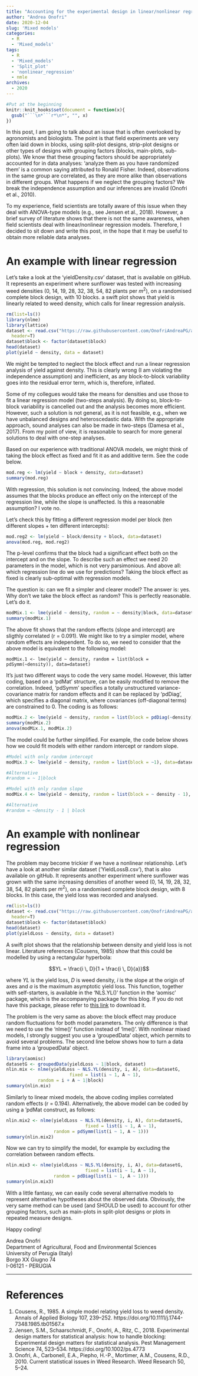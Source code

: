 ```yaml
---
title: "Accounting for the experimental design in linear/nonlinear regression analyses"
author: "Andrea Onofri"
date: 2020-12-04
slug: 'Mixed models'
categories:
  - R
  - 'Mixed_models'
tags:
  - R
  - 'Mixed_models'
  - 'Split_plot'
  - 'nonlinear_regression'
  - nmle
archives:
  - 2020
---
```


```r
#Put at the beginning
knitr::knit_hooks$set(document = function(x){ 
  gsub("```\n*```r*\n*", "", x) 
})
```


In this post, I am going to talk about an issue that is often overlooked by agronomists and biologists. The point is that field experiments are very often laid down in blocks, using split-plot designs, strip-plot designs or other types of designs with grouping factors (blocks, main-plots, sub-plots). We know that these grouping factors should be appropriately accounted for in data analyses: 'analyze them as you have randomized them' is a common saying attributed to Ronald Fisher. Indeed, observations in the same group are correlated, as they are more alike than observations in different groups. What happens if we neglect the grouping factors? We break the independence assumption and our inferences are invalid (Onofri et al., 2010).

To my experience, field scientists are totally aware of this issue when they deal with ANOVA-type models (e.g., see Jensen et al., 2018). However, a brief survey of literature shows that there is not the same awareness, when field scientists deal with linear/nonlinear regression models. Therefore, I decided to sit down and write this post, in the hope that it may be useful to obtain more reliable data analyses.

# An example with linear regression

Let's take a look at the 'yieldDensity.csv' dataset, that is available on gitHub. It represents an experiment where sunflower was tested with increasing weed densities (0, 14, 19, 28, 32, 38, 54, 82 plants per $m^2$), on a randomised complete block design, with 10 blocks. a swift plot shows that yield is linearly related to weed density, which calls for linear regression analysis.


```r
rm(list=ls())
library(nlme)
library(lattice)
dataset <- read.csv("https://raw.githubusercontent.com/OnofriAndreaPG/agroBioData/master/yieldDensityB.csv",
  header=T)
dataset$block <- factor(dataset$block)
head(dataset)
plot(yield ~ density, data = dataset)
```


We might be tempted to neglect the block effect and run a linear regression analysis of yield against density. This is clearly wrong (I am violating the independence assumption) and inefficient, as any block-to-block variability goes into the residual error term, which is, therefore, inflated.

Some of my collegues would take the means for densities and use those to fit a linear regression model (two-steps analysis). By doing so, block-to-block variability is cancelled out and the analysis becomes more efficient. However, such a solution is not general, as it is not feasible, e.g., when we have unbalanced designs and heteroscedastic data. With the appropriate approach, sound analyses can also be made in two-steps (Damesa et al., 2017). From my point of view, it is reasonable to search for more general solutions to deal with one-step analyses.

Based on our experience with traditional ANOVA models, we might think of taking the block effect as fixed and fit it as and additive term. See the code below.

```r
mod.reg <- lm(yield ~ block + density, data=dataset)
summary(mod.reg)
```

With regression, this solution is not convincing. Indeed, the above model assumes that the blocks produce an effect only on the intercept of the regression line, while the slope is unaffected. Is this a reasonable assumption? I vote no.

Let's check this by fitting a different regression model per block (ten different slopes + ten different intercepts):


```r
mod.reg2 <- lm(yield ~ block/density + block, data=dataset)
anova(mod.reg, mod.reg2)
```

The p-level confirms that the block had a significant effect both on the intercept and on the slope. To describe such an effect we need 20 parameters in the model, which is not very parsimonious. And above all: which regression line do we use for predictions? Taking the block effect as fixed is clearly sub-optimal with regression models.

The question is: can we fit a simpler and clearer model? The answer is: yes. Why don't we take the block effect as random? This is perfectly reasonable. Let's do it.


```r
modMix.1 <- lme(yield ~ density, random = ~ density|block, data=dataset)
summary(modMix.1)
```

The above fit shows that the random effects (slope and intercept) are sligthly correlated (r = 0.091). We might like to try a simpler model, where random effects are independent. To do so, we need to consider that the above model is equivalent to the following model:

```
modMix.1 <- lme(yield ~ density, random = list(block = pdSymm(~density)), data=dataset)
```

It's just two different ways to code the very same model. However, this latter coding, based on a 'pdMat' structure, can be easily modified to remove the correlation. Indeed, 'pdSymm' specifies a totally unstructured variance-covariance matrix for random effects and it can be replaced by 'pdDiag', which specifies a diagonal matrix, where covariances (off-diagonal terms) are constrained to 0. The coding is as follows:


```r
modMix.2 <- lme(yield ~ density, random = list(block = pdDiag(~density)), data=dataset)
summary(modMix.2)
anova(modMix.1, modMix.2)
```

The model could be further simplified. For example, the code below shows how we could fit models with either random intercept or random slope.

```r
#Model with only random intercept
modMix.3 <- lme(yield ~ density, random = list(block = ~1), data=dataset)

#Alternative
#random = ~ 1|block

#Model with only random slope
modMix.4 <- lme(yield ~ density, random = list(block = ~ density - 1), data=dataset)

#Alternative
#random = ~density - 1 | block
```

# An example with nonlinear regression

The problem may become trickier if we have a nonlinear relationship. Let's have a look at another similar dataset ('YieldLossB.csv'), that is also available on gitHub. It represents another experiment where  sunflower was grown with the same increasing densities of another weed (0, 14, 19, 28, 32, 38, 54, 82 plants per $m^2$), on a randomised complete block design, with 8 blocks. In this case, the yield loss was recorded and analysed.
  

```r
rm(list=ls())
dataset <- read.csv("https://raw.githubusercontent.com/OnofriAndreaPG/agroBioData/master/YieldLossB.csv",
  header=T)
dataset$block <- factor(dataset$block)
head(dataset)
plot(yieldLoss ~ density, data = dataset)
```

A swift plot shows that the relationship between density and yield loss is not linear. Literature references (Cousens, 1985) show that this could be modelled by using a rectangular hyperbola:

$$YL = \frac{i \, D}{1 + \frac{i \, D}{a}}$$

where $YL$ is the yield loss, $D$ is weed density, $i$ is the slope at the origin of axes and $a$ is the maximum asymptotic yield loss. This function, together with self-starters, is available in the 'NLS.YL()' function in the 'aomisc' package, which is the accompanying package for this blog. If you do not have this package, please refer to [this link](https://www.statforbiology.com/rpackages/) to download it.

The problem is the very same as above: the block effect may produce random fluctuations for both model parameters. The only difference is that we need to use the 'nlme()' function instead of 'lme()'. With nonlinear mixed models, I strongly suggest you use a 'groupedData' object, which permits to avoid several problems. The second line below shows how to turn a data frame into a 'groupedData' object.
 

```r
library(aomisc)
datasetG <- groupedData(yieldLoss ~ 1|block, dataset)
nlin.mix <- nlme(yieldLoss ~ NLS.YL(density, i, A), data=datasetG, 
						fixed = list(i ~ 1, A ~ 1),
            random = i + A ~ 1|block)
summary(nlin.mix)
```

Similarly to linear mixed models, the above coding implies correlated random effects (r = 0.194). Alternatively, the above model can be coded by using a 'pdMat construct, as follows:


```r
nlin.mix2 <- nlme(yieldLoss ~ NLS.YL(density, i, A), data=datasetG, 
						      fixed = list(i ~ 1, A ~ 1),
                  random = pdSymm(list(i ~ 1, A ~ 1)))
summary(nlin.mix2)
```

Now we can try to simplify the model, for example by excluding the correlation between random effects.

```r
nlin.mix3 <- nlme(yieldLoss ~ NLS.YL(density, i, A), data=datasetG, 
						      fixed = list(i ~ 1, A ~ 1),
                  random = pdDiag(list(i ~ 1, A ~ 1)))
summary(nlin.mix3)
```


With a little fantasy, we can easily code several alternative models to represent alternative hypotheses about the observed data. Obviously, the very same method can be used (and SHOULD be used) to account for other grouping factors, such as main-plots in split-plot designs or plots in repeated measure designs.

Happy coding!


Andrea Onofri   
Department of Agricultural, Food and Environmental Sciences   
University of Perugia (Italy)    
Borgo XX Giugno 74    
I-06121 - PERUGIA    

---

# References

1. Cousens, R., 1985. A simple model relating yield loss to weed density. Annals of Applied Biology 107, 239–252. https://doi.org/10.1111/j.1744-7348.1985.tb01567.x
2. Jensen, S.M., Schaarschmidt, F., Onofri, A., Ritz, C., 2018. Experimental design matters for statistical analysis: how to handle blocking: Experimental design matters for statistical analysis. Pest Management Science 74, 523–534. https://doi.org/10.1002/ps.4773
3. Onofri, A., Carbonell, E.A., Piepho, H.-P., Mortimer, A.M., Cousens, R.D., 2010. Current statistical issues in Weed Research. Weed Research 50, 5–24.



